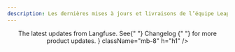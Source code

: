 ```yaml
---
description: Les dernières mises à jours et livraisons de l’équipe Leapteach qui construit Aiop.
---
```



<div className="md:container">
  <div className="flex flex-col items-center content-center text-center my-10">
    <Header
      title="Blog"
      description={
        <>
          The latest updates from Langfuse. See{" "}
          <Link href="/changelog" className="underline">
            Changelog
          </Link>{" "}
          for more product updates.
        </>
      }
      className="mb-8"
      h="h1"
    />
    <div className="mb-8">
      <ProductUpdateSignup source="blog" />
    </div>
  </div>
  <BlogIndex />
</div>
